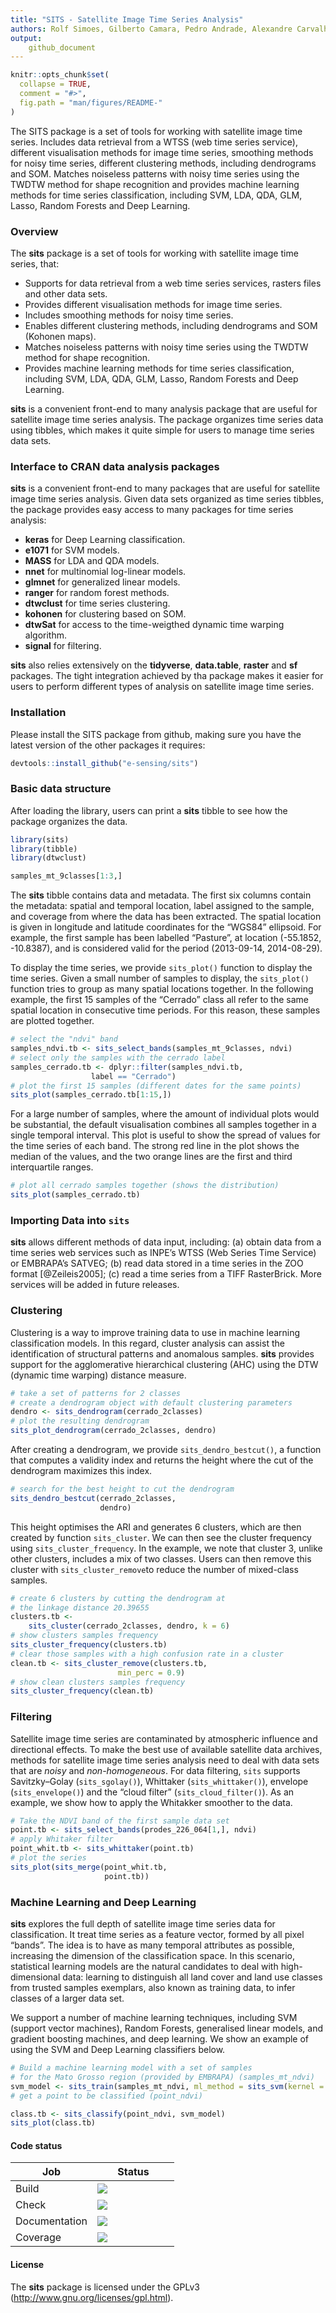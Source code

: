 ```yaml
---
title: "SITS - Satellite Image Time Series Analysis"
authors: Rolf Simoes, Gilberto Camara, Pedro Andrade, Alexandre Carvalho, Gilberto Queiroz, Lorena Santos
output:
    github_document
---
```

```r
knitr::opts_chunk$set(
  collapse = TRUE,
  comment = "#>",
  fig.path = "man/figures/README-"
)
```
The SITS package is a set of tools for working with satellite image time series. Includes data retrieval from a WTSS (web time series service), different visualisation methods for image time series, smoothing methods for noisy time series, different clustering methods, including dendrograms and SOM. Matches noiseless patterns with noisy time series using the TWDTW method for shape recognition and provides machine learning methods for time series classification, including SVM, LDA, QDA, GLM, Lasso, Random Forests and Deep Learning.

### Overview

The **sits** package is a set of tools for working with satellite image time series, that:

- Supports for data retrieval from a web time series services, rasters files and other data sets.
- Provides different visualisation methods for image time series.
- Includes smoothing methods for noisy time series.
- Enables different clustering methods, including dendrograms and SOM (Kohonen maps).
- Matches noiseless patterns with noisy time series using the TWDTW method for shape recognition.
- Provides machine learning methods for time series classification, including SVM, LDA, QDA, GLM, Lasso, Random Forests and Deep Learning.

**sits** is a convenient front-end to many analysis package that are useful for satellite image time series analysis. The package organizes time series data using tibbles, which makes it quite simple for users to manage time series data sets. 

### Interface to CRAN data analysis packages

**sits** is a convenient front-end to many packages that are useful for satellite image time series analysis. Given data sets organized as time series tibbles, the package provides easy access to many packages for time series analysis:

- **keras** for Deep Learning classification.
- **e1071** for SVM models.
- **MASS** for LDA and QDA models.
- **nnet** for multinomial log-linear models.
- **glmnet** for generalized linear models.
- **ranger** for random forest methods.
- **dtwclust** for time series clustering.
- **kohonen** for clustering based on SOM.
- **dtwSat** for access to the time-weigthed dynamic time warping algorithm.
- **signal** for filtering.
    
**sits** also relies extensively on the **tidyverse**, **data.table**, **raster** and **sf** packages. The tight integration achieved by tha package makes it easier for users to perform different types of analysis on satellite image time series.   

### Installation

Please install the SITS package from github, making sure you have the latest version of the other packages it requires:

```r
devtools::install_github("e-sensing/sits")
```

### Basic data structure

After loading the library, users can print a **sits** tibble to see how the package organizes the data.

```r
library(sits)
library(tibble)
library(dtwclust)
```

```r
samples_mt_9classes[1:3,]
```

The **sits** tibble contains data and metadata. The first six columns contain the metadata: spatial and temporal location, label assigned to the sample, and coverage from where the data has been extracted. The spatial location is given in longitude and latitude coordinates for the "WGS84" ellipsoid. For example, the first sample has been labelled "Pasture", at location (-55.1852, -10.8387), and is considered valid for the period (2013-09-14, 2014-08-29).

To display the time series, we provide `sits_plot()` function to display the time series. Given a small number of samples to display, the `sits_plot()` function tries to group as many spatial locations together. In the following example, the first 15 samples of the "Cerrado" class all refer to the same spatial location in consecutive time periods. For this reason, these samples are plotted together. 

```r
# select the "ndvi" band
samples_ndvi.tb <- sits_select_bands(samples_mt_9classes, ndvi)
# select only the samples with the cerrado label
samples_cerrado.tb <- dplyr::filter(samples_ndvi.tb, 
                  label == "Cerrado")
# plot the first 15 samples (different dates for the same points)
sits_plot(samples_cerrado.tb[1:15,])
```

For a large number of samples, where the amount of individual plots would be substantial, the default visualisation combines all samples together in a single temporal interval. This plot is useful to show the spread of values for the time series of each band. The strong red line in the plot shows the median of the values, and the two orange lines are the first and third interquartile ranges. 

```r
# plot all cerrado samples together (shows the distribution)
sits_plot(samples_cerrado.tb)
```

### Importing Data into `sits`

**sits** allows different methods of data input, including: (a) obtain data from a time series web services such as INPE's WTSS (Web Series Time Service) or EMBRAPA's SATVEG; (b) read data stored in a time series in the ZOO format [@Zeileis2005]; (c) read a time series from a TIFF RasterBrick. More services will be added in future releases.

### Clustering

Clustering is a way to improve training data to use in machine learning classification models. In this regard, cluster analysis can assist the identification of structural patterns and anomalous samples. **sits** provides support for the agglomerative hierarchical clustering (AHC) using the DTW (dynamic time warping) distance measure. 

```r
# take a set of patterns for 2 classes
# create a dendrogram object with default clustering parameters
dendro <- sits_dendrogram(cerrado_2classes)
# plot the resulting dendrogram
sits_plot_dendrogram(cerrado_2classes, dendro)
```
After creating a dendrogram, we provide `sits_dendro_bestcut()`, a function that computes a validity index and returns the height where the cut of the dendrogram maximizes this index.

```r
# search for the best height to cut the dendrogram
sits_dendro_bestcut(cerrado_2classes, 
                    dendro)
```
This height optimises the ARI and generates $6$ clusters, which are then created by function `sits_cluster`. We can then see the cluster frequency using `sits_cluster_frequency`. In the example, we note that cluster $3$, unlike other clusters, includes a mix of two classes. Users can then remove this cluster with `sits_cluster_remove`to reduce the number of mixed-class samples.
```r
# create 6 clusters by cutting the dendrogram at 
# the linkage distance 20.39655
clusters.tb <- 
    sits_cluster(cerrado_2classes, dendro, k = 6)
# show clusters samples frequency
sits_cluster_frequency(clusters.tb)
# clear those samples with a high confusion rate in a cluster 
clean.tb <- sits_cluster_remove(clusters.tb, 
                        min_perc = 0.9)
# show clean clusters samples frequency
sits_cluster_frequency(clean.tb)
```

### Filtering

Satellite image time series are contaminated by atmospheric influence and directional effects. To make the best use of available satellite data archives, methods for satellite image time series analysis need to deal with data sets that are *noisy* and *non-homogeneous*. For data filtering, `sits` supports Savitzky–Golay (`sits_sgolay()`), Whittaker (`sits_whittaker()`), envelope (`sits_envelope()`) and the "cloud filter" (`sits_cloud_filter()`). As an example, we show how to apply the Whitakker smoother to the data.

```r
# Take the NDVI band of the first sample data set
point.tb <- sits_select_bands(prodes_226_064[1,], ndvi)
# apply Whitaker filter
point_whit.tb <- sits_whittaker(point.tb)
# plot the series
sits_plot(sits_merge(point_whit.tb, 
                     point.tb))
```

### Machine Learning and Deep Learning

**sits** explores the full depth of satellite image time series data for classification. It treat time series as a feature vector, formed by all pixel "bands". The idea is to have as many temporal attributes as possible, increasing the dimension of the classification space. In this scenario, statistical learning models are the natural candidates to deal with high-dimensional data: learning to distinguish all land cover and land use classes from trusted samples exemplars, also known as training data, to infer classes of a larger data set. 

We support a number of machine learning techniques, including SVM (support vector machines), Random Forests, generalised linear models, and gradient boosting machines, and deep learning. We show an example of using the SVM and Deep Learning classifiers below.

```r
# Build a machine learning model with a set of samples 
# for the Mato Grosso region (provided by EMBRAPA) (samples_mt_ndvi)
svm_model <- sits_train(samples_mt_ndvi, ml_method = sits_svm(kernel = "radial",  cost = 10))
# get a point to be classified (point_ndvi)

class.tb <- sits_classify(point_ndvi, svm_model)
sits_plot(class.tb)
```

#### Code status

|Job|Status|
|---|---|
|Build | [<img src="http://www.dpi.inpe.br/jenkins/buildStatus/icon?job=sits-build-ubuntu-16.04">](http://www.dpi.inpe.br/jenkins/job/sits-build-ubuntu-16.04/lastBuild/consoleFull)|
|Check |[<img src="http://www.dpi.inpe.br/jenkins/buildStatus/icon?job=sits-check-ubuntu-16.04">](http://www.dpi.inpe.br/jenkins/job/sits-check-ubuntu-16.04/lastBuild/consoleFull)|
|Documentation |[<img src="http://www.dpi.inpe.br/jenkins/buildStatus/icon?job=sits-documentation-ubuntu-16.04">](http://www.dpi.inpe.br/jenkins/job/sits-documentation-ubuntu-16.04/lastBuild/consoleFull)|
| Coverage      | [<img src="http://codecov.io/github/e-sensing/sits/coverage.svg?branch=master">](https://codecov.io/github/e-sensing/sits?branch=master) |

#### License

The **sits** package is licensed under the GPLv3 (<http://www.gnu.org/licenses/gpl.html>).
